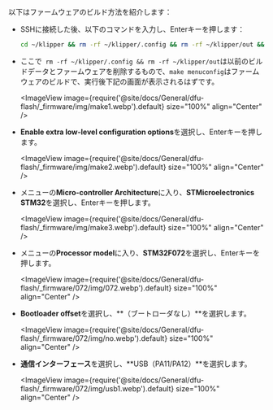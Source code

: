 以下はファームウェアのビルド方法を紹介します：
* SSHに接続した後、以下のコマンドを入力し、Enterキーを押します：

    ```bash
    cd ~/klipper && rm -rf ~/klipper/.config && rm -rf ~/klipper/out && make menuconfig
    ```

* ここで` rm -rf ~/klipper/.config && rm -rf ~/klipper/out`は以前のビルドデータとファームウェアを削除するもので、`make menuconfig`はファームウェアのビルドで、実行後下記の画面が表示されるはずです。

    <ImageView image={require('@site/docs/General/dfu-flash/_firmware/img/make1.webp').default} size="100%" align="Center" />

* **Enable extra low-level configuration options**を選択し、Enterキーを押します。

    <ImageView image={require('@site/docs/General/dfu-flash/_firmware/img/make2.webp').default} size="100%" align="Center" />

* メニューの**Micro-controller Architecture**に入り、**STMicroelectronics STM32**を選択し、Enterキーを押します。

    <ImageView image={require('@site/docs/General/dfu-flash/_firmware/img/make3.webp').default} size="100%" align="Center" />

* メニューの**Processor model**に入り、**STM32F072**を選択し、Enterキーを押します。

    <ImageView image={require('@site/docs/General/dfu-flash/_firmware/072/img/072.webp').default} size="100%" align="Center" />

* **Bootloader offset**を選択し、**（ブートローダなし）**を選択します。

    <ImageView image={require('@site/docs/General/dfu-flash/_firmware/072/img/no.webp').default} size="100%" align="Center" />

* **通信インターフェース**を選択し、**USB（PA11/PA12）**を選択します。

    <ImageView image={require('@site/docs/General/dfu-flash/_firmware/072/img/usb1.webp').default} size="100%" align="Center" />